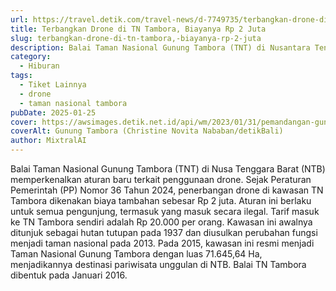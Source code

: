 ```yaml
---
url: https://travel.detik.com/travel-news/d-7749735/terbangkan-drone-di-tn-tambora-biayanya-rp-2-juta
title: Terbangkan Drone di TN Tambora, Biayanya Rp 2 Juta
slug: terbangkan-drone-di-tn-tambora,-biayanya-rp-2-juta
description: Balai Taman Nasional Gunung Tambora (TNT) di Nusantara Tenggara Barat (NTB), membuat aturan baru terkait dengan drone. Ada biaya tambahan jika menerbangkannya.
category:
  - Hiburan
tags:
  - Tiket Lainnya
  - drone
  - taman nasional tambora
pubDate: 2025-01-25
cover: https://awsimages.detik.net.id/api/wm/2023/01/31/pemandangan-gunung-tambora_169.jpeg?wid=54&w=650&v=1&t=jpeg
coverAlt: Gunung Tambora (Christine Novita Nababan/detikBali)
author: MixtralAI
---
```

Balai Taman Nasional Gunung Tambora (TNT) di Nusa Tenggara Barat (NTB) memperkenalkan aturan baru terkait penggunaan drone. Sejak Peraturan Pemerintah (PP) Nomor 36 Tahun 2024, penerbangan drone di kawasan TN Tambora dikenakan biaya tambahan sebesar Rp 2 juta. Aturan ini berlaku untuk semua pengunjung, termasuk yang masuk secara ilegal. Tarif masuk ke TN Tambora sendiri adalah Rp 20.000 per orang. Kawasan ini awalnya ditunjuk sebagai hutan tutupan pada 1937 dan diusulkan perubahan fungsi menjadi taman nasional pada 2013. Pada 2015, kawasan ini resmi menjadi Taman Nasional Gunung Tambora dengan luas 71.645,64 Ha, menjadikannya destinasi pariwisata unggulan di NTB. Balai TN Tambora dibentuk pada Januari 2016.
